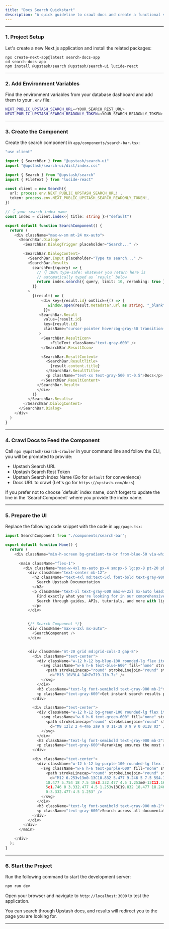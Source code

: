 ```yaml
---
title: "Docs Search Quickstart"
description: "A quick guideline to crawl docs and create a functional search component"
---
```


---

### 1. Project Setup

Let's create a new Next.js application and install the related packages:

```shell
npx create-next-app@latest search-docs-app
cd search-docs-app
npm install @upstash/search @upstash/search-ui lucide-react
```

---

### 2. Add Environment Variables

Find the environment variables from your database dashboard and add them to your `.env` file:

```bash
NEXT_PUBLIC_UPSTASH_SEARCH_URL=<YOUR_SEARCH_REST_URL>
NEXT_PUBLIC_UPSTASH_SEARCH_READONLY_TOKEN=<YOUR_SEARCH_READONLY_TOKEN>
```

---

### 3. Create the Component

Create the search component in `app/components/search-bar.tsx`:

```typescript title="app/components/search-bar.tsx"
"use client"

import { SearchBar } from "@upstash/search-ui"
import "@upstash/search-ui/dist/index.css"

import { Search } from "@upstash/search"
import { FileText } from "lucide-react"

const client = new Search({
  url: process.env.NEXT_PUBLIC_UPSTASH_SEARCH_URL! ,
  token: process.env.NEXT_PUBLIC_UPSTASH_SEARCH_READONLY_TOKEN!,
})

// 👇 your search index name
const index = client.index<{ title: string }>("default")

export default function SearchComponent() {
  return (
    <div className="max-w-sm mt-24 mx-auto">
      <SearchBar.Dialog>
        <SearchBar.DialogTrigger placeholder="Search..." />

        <SearchBar.DialogContent>
          <SearchBar.Input placeholder="Type to search..." />
          <SearchBar.Results
            searchFn={(query) => {
              // 👇 100% type-safe: whatever you return here is
              // automatically typed as `result` below
              return index.search({ query, limit: 10, reranking: true })
            }}
          >
            {(result) => (
                <div key={result.id} onClick={() => {
                   window.open(result.metadata?.url as string, "_blank")
                 }}>
               <SearchBar.Result 
                 value={result.id} 
                 key={result.id}
                 className="cursor-pointer hover:bg-gray-50 transition-colors duration-200"
               >
                <SearchBar.ResultIcon>
                    <FileText className="text-gray-600" />
                </SearchBar.ResultIcon>

                <SearchBar.ResultContent>
                  <SearchBar.ResultTitle>
                    {result.content.title}
                  </SearchBar.ResultTitle>
                  <p className="text-xs text-gray-500 mt-0.5">Docs</p>
                </SearchBar.ResultContent>
              </SearchBar.Result>
              </div>
            )}
          </SearchBar.Results>
        </SearchBar.DialogContent>
      </SearchBar.Dialog>
    </div>
  )
}
```

---

### 4. Crawl Docs to Feed the Component

Call `npx @upstash/search-crawler` in your command line and follow the CLI,
you will be prompted to provide:

- Upstash Search URL
- Upstash Search Rest Token
- Upstash Search Index Name (Go for `default` for convenience)
- Docs URL to crawl (Let's go for `https://upstash.com/docs`)
<Note>
  If you prefer not to choose `default` index name,
  don't forget to update the line in the `SearchComponent`
  where you provide the index name.
</Note>

---

### 5. Prepare the UI

Replace the following code snippet with the code in `app/page.tsx`:

```typescript title="app/page.tsx"
import SearchComponent from "./components/search-bar";

export default function Home() {
  return (
    <div className="min-h-screen bg-gradient-to-br from-blue-50 via-white to-indigo-50">

      <main className="flex-1">
        <div className="max-w-4xl mx-auto px-4 sm:px-6 lg:px-8 pt-20 pb-16">
          <div className="text-center mb-12">
            <h2 className="text-4xl md:text-5xl font-bold text-gray-900 mb-6">
              Search Upstash Documentation
            </h2>
            <p className="text-xl text-gray-600 max-w-2xl mx-auto leading-relaxed">
              Find exactly what you're looking for in our comprehensive documentation.
              Search through guides, APIs, tutorials, and more with lightning-fast results.
            </p>
          </div>


          {/* Search Component */}
          <div className="max-w-2xl mx-auto">
            <SearchComponent />
          </div>


          <div className="mt-20 grid md:grid-cols-3 gap-8">
            <div className="text-center">
              <div className="w-12 h-12 bg-blue-100 rounded-lg flex items-center justify-center mx-auto mb-4">
                <svg className="w-6 h-6 text-blue-600" fill="none" stroke="currentColor" viewBox="0 0 24 24">
                  <path strokeLinecap="round" strokeLinejoin="round" strokeWidth={2}
                    d="M13 10V3L4 14h7v7l9-11h-7z" />
                </svg>
              </div>
              <h3 className="text-lg font-semibold text-gray-900 mb-2">Lightning Fast</h3>
              <p className="text-gray-600">Get instant search results powered by advanced indexing</p>
            </div>

            <div className="text-center">
              <div className="w-12 h-12 bg-green-100 rounded-lg flex items-center justify-center mx-auto mb-4">
                <svg className="w-6 h-6 text-green-600" fill="none" stroke="currentColor" viewBox="0 0 24 24">
                  <path strokeLinecap="round" strokeLinejoin="round" strokeWidth={2}
                    d="M9 12l2 2 4-4m6 2a9 9 0 11-18 0 9 9 0 0118 0z" />
                </svg>
              </div>
              <h3 className="text-lg font-semibold text-gray-900 mb-2">Accurate Results</h3>
              <p className="text-gray-600">Reranking ensures the most relevant content appears first</p>
            </div>

            <div className="text-center">
              <div className="w-12 h-12 bg-purple-100 rounded-lg flex items-center justify-center mx-auto mb-4">
                <svg className="w-6 h-6 text-purple-600" fill="none" stroke="currentColor" viewBox="0 0 24 24">
                  <path strokeLinecap="round" strokeLinejoin="round" strokeWidth={2}
                    d="M12 6.253v13m0-13C10.832 5.477 9.246 5 7.5 5S4.168 5.477 3 6.253v13C4.168 
                  18.477 5.754 18 7.5 18s3.332.477 4.5 1.253m0-13C13.168 5.477 14.754 5 16.5 
                  5c1.746 0 3.332.477 4.5 1.253v13C19.832 18.477 18.246 18 16.5 18c-1.746 
                  0-3.332.477-4.5 1.253" />
                </svg>
              </div>
              <h3 className="text-lg font-semibold text-gray-900 mb-2">Comprehensive</h3>
              <p className="text-gray-600">Search across all documentation, guides, and API references</p>
            </div>
          </div>
        </div>
      </main>

    </div>
  );
}


```

---

### 6. Start the Project

Run the following command to start the development server:

```bash
npm run dev
```

Open your browser and navigate to `http://localhost:3000` to test the application.

You can search through Upstash docs, and results will redirect you to the page you are looking for.

---
